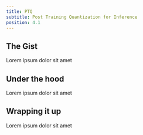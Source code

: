 ```yaml
---
title: PTQ
subtitle: Post Training Quantization for Inference
position: 4.1
---
```


## The Gist

Lorem ipsum dolor sit amet

## Under the hood

Lorem ipsum dolor sit amet

## Wrapping it up

Lorem ipsum dolor sit amet
